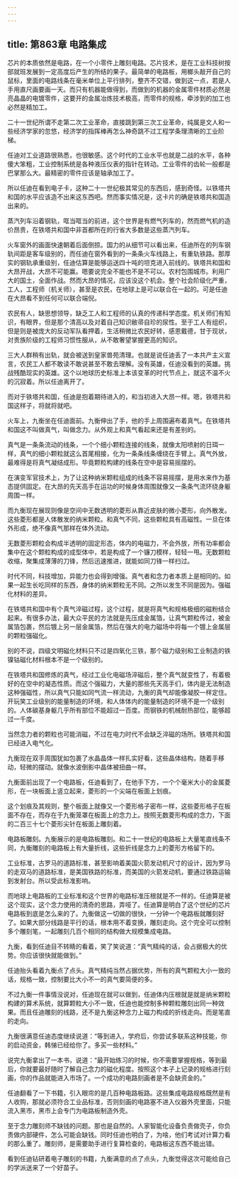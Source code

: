 ```yaml
---
---
---
```

title: 第863章 电路集成
---



芯片的本质依然是电路，在一个小零件上雕刻电路。芯片技术，是在工业科技树按部就班发展到一定高度后产生的所结的果子。最简单的电路板，用榔头敲开自己的鼠标，里面的电路线条在毫米单位上平行排列，整齐不交错，做到这一点，若是人手用直尺画要画一天。而只有机器能做得到，而做到的机器的金属零件材质必然是亮晶晶的电镀零件，这要开的金属冶炼技术极高，而零件的规格，牵涉到的加工也必然是精加工。

二十一世纪所谓不走第二次工业革命，直接跳到第三次工业革命，纯属是文人和一些经济学家的忽悠，经济学的指挥棒再怎么神奇跳不过工程学条理清晰的工业阶梯。

任迪对工业道路很熟悉，也很敏感。这个时代的工业水平也就是二战的水平，各种傻大笨粗，工业控制系统是各种液压仪表的指针在转动。工业零件的齿轮一般都是巴掌那么大。最精密的零件应该是轴承加工了。

所以任迪在看到电子卡，这种二十一世纪极其常见的东西后，感到奇怪。以铁塔共和国的水平应该造不出来这东西吧。然而事实情况是，这卡片的确是铁塔共和国造出来的。

蒸汽列车沿着钢轨，哐当哐当的前进，这个世界是有燃气列车的，然而燃气机的造价昂贵，在铁塔共和国中非首都所在的行省大多数是这些蒸汽列车。

火车窗外的画面快速朝着后面倒掠。国力的从细节可以看出来，任迪所在的列车钢轨间距是客车级别的，而任迪在窗外看到的一条条火车线路上，有重轨铁路。那厚实的钢轨承重级别，任迪估算是能够运送四十吨的坦克进入前线的。铁塔共和国和大昂开战，大昂不可能赢。嗯要说完全不能也不是不可以。农村包围城市。利用广大的国土，全面作战。然而大昂的情况，应该没这个机会。整个社会阶级化严重，工人，工程师（机关师），甚至是农民，在地球上是可以联合在一起的。可是任迪在大昂看不到任何可以联合端倪。

农民有人，缺思想领导，缺乏工人和工程师的认真的传递科学态度。机关师们有知识，有眼界，但是那个清高以及对着自己知识敝帚自珍的尿性。至于工人有组织，但是则是被庞大的反动军队看押着，生活稍微比农民好转，感恩戴德，甘于现状，对贵族阶级的工程师习惯性服从，从不敢奢望掌握更高的知识。

三大人群稍有出轨，就会被送到皇家兽苑清理。也就是说任迪丢了一本共产主义宣言，农民工人都不敢读不敢说甚至不敢去理解。没有英雄，任迪没看到的英雄。挑战残酷现实的英雄。这个以地球历史标准上本该变革的时代节点上，就这不温不火的沉寂着。所以任迪离开了。

而对于铁塔共和国，任迪是抱着期待进入的，和当初进入大昂一样。嗯，铁塔共和国这样子，将就将就吧。

火车上，九衡坐在任迪面前。九衡伸出了手，他的手上周围遍布着真气。在铁塔共和国这不叫做真气，叫做念力。从外观上和真气看起来还是有差别的。

真气是一条条流动的线条，一个个细小颗粒连接的线条，就像太阳喷射的日珥一样，真气的细小颗粒就这么首尾相接，化为一条条线条缠绕在手臂上。真气外放，最难得是将真气凝结成形。毕竟颗粒构建的线条在空中是容易摇摆的。

在演变军官技术上，为了让这种纳米颗粒组成的线条不容易摇摆，是用水来作为基态提供固定。在大昂的先天高手在运功的时候身体周围就像又一条条气流环绕身躯周围一样。

而九衡现在展现则像是空间中无数透明的菱形从靠近皮肤的微小菱形，向外散发。这些菱形都是人体散发的纳米颗粒。和真气不同，这些颗粒具有高磁性。一旦在体外形成，绝不像真气那样在体外流动。

无数菱形颗粒会构成半透明的固定形态，体内的电磁力，不会外放，所有功率都会集中在这个颗粒构成的成型体中，若是构成了一个镰刀模样，轻轻一甩。无数颗粒收缩，聚集成薄薄的刀锋，然后迅速推进，就能如同刀锋一样扫过。

时代不同，科技增加，异能力也会得到增强。真气者和念力者本质上是相同的。如果一起生长吃同样的东西，身体的纳米颗粒无不同。之所以发生不同是因为。强磁化材料的差异。

在铁塔共和国中有个真气淬磁过程，这个过程，就是将真气和规格极细的磁粉结合起来。有很多办法，最大众平民的方法就是先压成金属箔，让真气颗粒传过，被金属箔包裹，然后镀上另一层金属箔，然后在强大的电力磁场中将每一个镀上金属层的颗粒强磁化。

别的不说，四级文明磁化材料只不过是四氧化三铁，那个磁力级别和工业制造的铁镍钴磁化材料根本不是一个级别的。

在铁塔共和国修炼的真气，经过工业化电磁场淬磁后，整个真气就变性了，有着极好的在空中的凝态性质。而这个强磁力，大量的那些先天高手们，体内是无法制造这种强磁性，所以真气只能如同气流一样流动，九衡的真气却能像凝胶一样定住。开玩笑工业级别的能量制造的环境，和人体体内的能量制造的环境不是一个级别的。人体碳基身躯几乎所有部位不能超过一百度。而钢铁的机械耐热部位，能够超过一千度。

当然念力者的颗粒也可能消磁，不过在电力时代不会缺乏淬磁的场所。铁塔共和国已经进入电气化。

九衡现在双手周围犹如包裹了水晶晶体一样扎实好看，这些晶体结构，随着手移动，轻微的摆动。就像水波倒影中晶体被扭曲一样。

九衡面前出现了一个电路板，任迪看到了，在他手下方，一个个毫米大小的金属菱形，在一块板面上竖立起来，菱形的一个尖端在板面上划痕。

这个划痕及其规则，整个板面上就像又一个菱形格子密布一样，这些菱形格子在板面不存在，而存在于九衡笼罩在板面上的念力上。按照无数菱形构成的念力，下面的二百三十七个菱形尖针在板面上雕刻着。

电路板雕刻。九衡展示的是电路板雕刻。和二十一世纪的电路板上大量笔直线条不同，九衡雕刻的电路板上有大量折线，这些折线是念力上的菱形方格留下的。

工业标准，古罗马的道路标准，甚至影响着美国火箭发动机尺寸的设计，因为罗马的走双马的道路标准，是美国铁路的标准，而美国的火箭发动机，要通过铁路运输到发射台。所以受此标准影响。

而地球上电路板的工业标准和这个世界的电路标准压根就是不一样的。任迪算是被这个现实，这个念力使用的清奇的思路，弄哑了。任迪算是明白了这个世纪的芯片电路板到底是怎么来的了。九衡做这一切做的很快，一分钟一个电路板就雕刻好了。如果大部分线路是平行的话，根本用不着变换，雕刻走向。这个完全可以控制多个雕刻笔，一起雕刻几百个相同的结构做大规模集成电路。

九衡，看到任迪目不转睛的看着，笑了笑说道：“真气精纯的话，会占据极大的优势。你应该很快就能做到。”

任迪抬头看着九衡点了点头。真气精纯当然占据优势，所有的真气颗粒大小一致的话，规格一致，控制要比大小不一的真气要简便的多。

不过九衡一件事情没说对，任迪现在就可以做到，任迪体内压根就是就是纳米颗粒构建的算术系统，就算颗粒大小不一致，任迪也能控制多种颗粒雕刻出同一种效果。而且任迪雕刻的线路，还不是九衡这种念力上磁力构成的折线走向。而是笔直的走向。

九衡很满意任迪态度继续说道：“等到进入，学府后，你尝试多联系这种技能，你的启动资金，韩悌已经给你了。多买一些材料。”

说完九衡拿出了一本书，说道：“最开始练习的时候，你不需要掌握规格，等到最后，你就要最好随时了解自己念力的磁化程度。按照这个本子上记录的规格进行刻画，你的作品就能进入市场了。一个成功的电路刻画者是不会缺资金的。”

任迪翻看了一下书籍，引入眼帘的是几百种电路板路。这些集成电路规格既然是有人收购，那就必须符合工业品标准，否则刻画的电路塞不进入仪器外壳里面，只能流入黑市，黑市上会专门为电路板制造外壳。

至于念力雕刻师不缺钱的问题。那也是自然的。人家智能化设备负责做壳子，你负责做内部硬件，怎么可能会缺钱。同时任迪也明白了，为啥，他们考试对计算力看的那么重了。雕刻师，是需要助手进行复算检查的，电路板这东西不能出错。

看到任迪钻研着电子雕刻的书籍，九衡满意的点了点头，九衡觉得这次可能给自己的学派送来了一个好苗子。